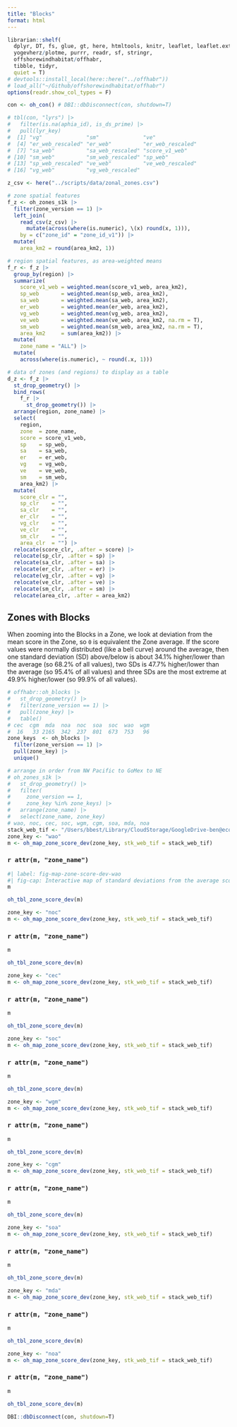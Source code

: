 ```yaml
---
title: "Blocks"
format: html
---
```


```r
librarian::shelf(
  dplyr, DT, fs, glue, gt, here, htmltools, knitr, leaflet, leaflet.extras,
  yogevherz/plotme, purrr, readr, sf, stringr, 
  offshorewindhabitat/offhabr,
  tibble, tidyr, 
  quiet = T)
# devtools::install_local(here::here("../offhabr"))
# load_all("~/Github/offshorewindhabitat/offhabr")
options(readr.show_col_types = F)

con <- oh_con() # DBI::dbDisconnect(con, shutdown=T)

# tbl(con, "lyrs") |>
#   filter(is.na(aphia_id), is_ds_prime) |> 
#   pull(lyr_key)
#  [1] "vg"              "sm"              "ve"             
#  [4] "er_web_rescaled" "er_web"          "er_web_rescaled"
#  [7] "sa_web"          "sa_web_rescaled" "score_v1_web"   
# [10] "sm_web"          "sm_web_rescaled" "sp_web"         
# [13] "sp_web_rescaled" "ve_web"          "ve_web_rescaled"
# [16] "vg_web"          "vg_web_rescaled"
```

```r
z_csv <- here("../scripts/data/zonal_zones.csv")

# zone spatial features
f_z <- oh_zones_s1k |> 
  filter(zone_version == 1) |> 
  left_join(
    read_csv(z_csv) |> 
      mutate(across(where(is.numeric), \(x) round(x, 1))), 
    by = c("zone_id" = "zone_id_v1")) |> 
  mutate(
    area_km2 = round(area_km2, 1))

# region spatial features, as area-weighted means
f_r <- f_z |> 
  group_by(region) |> 
  summarize(
    score_v1_web = weighted.mean(score_v1_web, area_km2),
    sp_web       = weighted.mean(sp_web, area_km2),
    sa_web       = weighted.mean(sa_web, area_km2),
    er_web       = weighted.mean(er_web, area_km2),
    vg_web       = weighted.mean(vg_web, area_km2),
    ve_web       = weighted.mean(ve_web, area_km2, na.rm = T),
    sm_web       = weighted.mean(sm_web, area_km2, na.rm = T),
    area_km2     = sum(area_km2)) |> 
  mutate(
    zone_name = "ALL") |> 
  mutate(
    across(where(is.numeric), ~ round(.x, 1)))

# data of zones (and regions) to display as a table
d_z <- f_z |> 
  st_drop_geometry() |> 
  bind_rows(
    f_r |> 
      st_drop_geometry()) |> 
  arrange(region, zone_name) |> 
  select(
    region, 
    zone  = zone_name,
    score = score_v1_web,
    sp    = sp_web,
    sa    = sa_web,
    er    = er_web,
    vg    = vg_web,
    ve    = ve_web,
    sm    = sm_web,
    area_km2) |> 
  mutate(
    score_clr = "",
    sp_clr    = "",
    sa_clr    = "",
    er_clr    = "",
    vg_clr    = "",
    ve_clr    = "",
    sm_clr    = "",
    area_clr  = "") |> 
  relocate(score_clr, .after = score) |> 
  relocate(sp_clr, .after = sp) |> 
  relocate(sa_clr, .after = sa) |> 
  relocate(er_clr, .after = er) |> 
  relocate(vg_clr, .after = vg) |> 
  relocate(ve_clr, .after = ve) |> 
  relocate(sm_clr, .after = sm) |> 
  relocate(area_clr, .after = area_km2)
```

## Zones with Blocks

When zooming into the Blocks in a Zone, we look at deviation from the mean score in the Zone, so `0` is equivalent the Zone average. If the score values were normally distributed (like a bell curve) around the average, then one standard deviation (SD) above/below is about 34.1% higher/lower than the average (so 68.2% of all values), two SDs is 47.7% higher/lower than the average (so 95.4% of all values) and three SDs are the most extreme at 49.9% higher/lower (so 99.9% of all values).

```r
# offhabr::oh_blocks |> 
#   st_drop_geometry() |> 
#   filter(zone_version == 1) |> 
#   pull(zone_key) |> 
#   table()
# cec  cgm  mda  noa  noc  soa  soc  wao  wgm 
#  16   33 2165  342  237  801  673  753   96
zone_keys  <- oh_blocks |> 
  filter(zone_version == 1) |>  
  pull(zone_key) |> 
  unique()

# arrange in order from NW Pacific to GoMex to NE
# oh_zones_s1k |>
#   st_drop_geometry() |> 
#   filter(
#     zone_version == 1,
#     zone_key %in% zone_keys) |> 
#   arrange(zone_name) |> 
#   select(zone_name, zone_key)
# wao, noc, cec, soc, wgm, cgm, soa, mda, noa
stack_web_tif <- "/Users/bbest/Library/CloudStorage/GoogleDrive-ben@ecoquants.com/.shortcut-targets-by-id/1sdT2ZZLmkgP0Zl8f1Yg0vOsVJR3Pms3Z/offhab/data/derived/stack_web.tif"
zone_key <- "wao"
m <- oh_map_zone_score_dev(zone_key, stk_web_tif = stack_web_tif)
```

::: {.panel-tabset}

### `r attr(m, "zone_name")`

```r
#| label: fig-map-zone-score-dev-wao
#| fig-cap: Interactive map of standard deviations from the average score in the zone. Fullscreen option available.
m
```

<a name='`r glue("tbl-blocks-{zone_key}")`'></a>
```r
oh_tbl_zone_score_dev(m)
```


```r
zone_key <- "noc"
m <- oh_map_zone_score_dev(zone_key, stk_web_tif = stack_web_tif)
```

### `r attr(m, "zone_name")`

```r
m
```
<a name='`r glue("tbl-blocks-{zone_key}")`'></a>
```r
oh_tbl_zone_score_dev(m)
```


```r
zone_key <- "cec"
m <- oh_map_zone_score_dev(zone_key, stk_web_tif = stack_web_tif)
```

### `r attr(m, "zone_name")`

```r
m
```
<a name='`r glue("tbl-blocks-{zone_key}")`'></a>
```r
oh_tbl_zone_score_dev(m)
```


```r
zone_key <- "soc"
m <- oh_map_zone_score_dev(zone_key, stk_web_tif = stack_web_tif)
```

### `r attr(m, "zone_name")`

```r
m
```
<a name='`r glue("tbl-blocks-{zone_key}")`'></a>
```r
oh_tbl_zone_score_dev(m)
```


```r
zone_key <- "wgm"
m <- oh_map_zone_score_dev(zone_key, stk_web_tif = stack_web_tif)
```

### `r attr(m, "zone_name")`

```r
m
```
<a name='`r glue("tbl-blocks-{zone_key}")`'></a>
```r
oh_tbl_zone_score_dev(m)
```


```r
zone_key <- "cgm"
m <- oh_map_zone_score_dev(zone_key, stk_web_tif = stack_web_tif)
```

### `r attr(m, "zone_name")`

```r
m
```
<a name='`r glue("tbl-blocks-{zone_key}")`'></a>
```r
oh_tbl_zone_score_dev(m)
```


```r
zone_key <- "soa"
m <- oh_map_zone_score_dev(zone_key, stk_web_tif = stack_web_tif)
```

### `r attr(m, "zone_name")`

```r
m
```
<a name='`r glue("tbl-blocks-{zone_key}")`'></a>
```r
oh_tbl_zone_score_dev(m)
```


```r
zone_key <- "mda"
m <- oh_map_zone_score_dev(zone_key, stk_web_tif = stack_web_tif)
```

### `r attr(m, "zone_name")`

```r
m
```
<a name='`r glue("tbl-blocks-{zone_key}")`'></a>
```r
oh_tbl_zone_score_dev(m)
```


```r
zone_key <- "noa"
m <- oh_map_zone_score_dev(zone_key, stk_web_tif = stack_web_tif)
```

### `r attr(m, "zone_name")`

```r
m
```
<a name='`r glue("tbl-blocks-{zone_key}")`'></a>
```r
oh_tbl_zone_score_dev(m)
```

:::

```r
DBI::dbDisconnect(con, shutdown=T)
```
